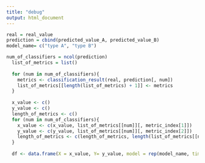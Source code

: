 ```yaml
---
title: "debug"
output: html_document
---
```




```r
real = real_value
prediction = cbind(predicted_value_A, predicted_value_B)
model_name= c("type A", "type B")

num_of_classifiers = ncol(prediction)
  list_of_metrics = list()
  
  for (num in num_of_classifiers){
    metrics <- classification_result(real, prediction[, num])
    list_of_metrics[[length(list_of_metrics) + 1]] <- metrics
  }
  
  x_value <- c()
  y_value <- c()
  length_of_metrics <- c()
  for (num in num_of_classifiers){
    x_value <- c(x_value, list_of_metrics[[num]][, metric_index[1]])
    y_value <- c(y_value, list_of_metrics[[num]][, metric_index[2]])
    length_of_metrics <- c(length_of_metrics, length(list_of_metrics[[num]][, metric_index[1]]))
  }
  
  df <- data.frame(X = x_value, Y= y_value, model = rep(model_name, times = length_of_metrics))
```